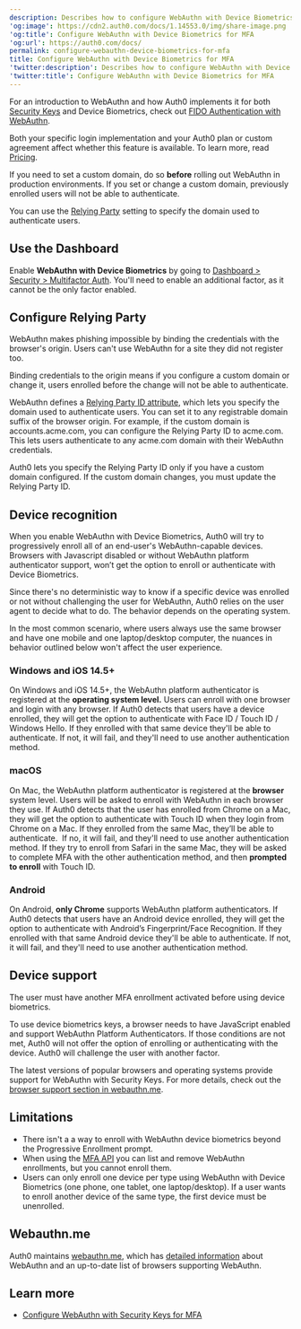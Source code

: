 ```yaml
---
description: Describes how to configure WebAuthn with Device Biometrics
'og:image': https://cdn2.auth0.com/docs/1.14553.0/img/share-image.png
'og:title': Configure WebAuthn with Device Biometrics for MFA
'og:url': https://auth0.com/docs/
permalink: configure-webauthn-device-biometrics-for-mfa
title: Configure WebAuthn with Device Biometrics for MFA
'twitter:description': Describes how to configure WebAuthn with Device Biometrics
'twitter:title': Configure WebAuthn with Device Biometrics for MFA
---
```

For an introduction to WebAuthn and how Auth0 implements it for both [Security Keys](/secure/multi-factor-authentication/fido-authentication-with-webauthn/configure-webauthn-security-keys-for-mfa) and Device Biometrics, check out [FIDO Authentication with WebAuthn](/secure/multi-factor-authentication/fido-authentication-with-webauthn).

<Card title="Availability varies by Auth0 plan">

Both your specific login implementation and your Auth0 plan or custom agreement affect whether this feature is available. To learn more, read [Pricing](https://auth0.com/pricing).

</Card>

<Warning>

If you need to set a custom domain, do so **before** rolling out WebAuthn in production environments. If you set or change a custom domain, previously enrolled users will not be able to authenticate.

You can use the [Relying Party](#configure-relying-party) setting to specify the domain used to authenticate users.

</Warning>

## Use the Dashboard

Enable **WebAuthn with Device Biometrics** by going to [Dashboard > Security > Multifactor Auth](https://manage.auth0.com/#/security/mfa). You'll need to enable an additional factor, as it cannot be the only factor enabled.

## Configure Relying Party

WebAuthn makes phishing impossible by binding the credentials with the browser's origin. Users can't use WebAuthn for a site they did not register too.

Binding credentials to the origin means if you configure a <Tooltip tip="Custom Domain: Third-party domain with a specialized, or vanity, name." cta="View Glossary" href="/glossary?term=custom+domain">custom domain</Tooltip> or change it, users enrolled before the change will not be able to authenticate.

WebAuthn defines a [Relying Party ID attribute](https://www.w3.org/TR/webauthn-2/#relying-party-identifier), which lets you specify the domain used to authenticate users. You can set it to any registrable domain suffix of the browser origin. For example, if the custom domain is accounts.acme.com, you can configure the <Tooltip tip="Relying Party: Entity (such as a service or application) that depends on a third-party identity provider to authenticate a user." cta="View Glossary" href="/glossary?term=Relying+Party">Relying Party</Tooltip> ID to acme.com. This lets users authenticate to any acme.com domain with their WebAuthn credentials.

Auth0 lets you specify the Relying Party ID only if you have a custom domain configured. If the custom domain changes, you must update the Relying Party ID.

## Device recognition

When you enable WebAuthn with Device Biometrics, Auth0 will try to progressively enroll all of an end-user's WebAuthn-capable devices. Browsers with Javascript disabled or without WebAuthn platform authenticator support, won’t get the option to enroll or authenticate with Device Biometrics.

Since there's no deterministic way to know if a specific device was enrolled or not without challenging the user for WebAuthn, Auth0 relies on the user agent to decide what to do. The behavior depends on the operating system.

<Callout icon="file-lines" color="#0EA5E9" iconType="regular">

In the most common scenario, where users always use the same browser and have one mobile and one laptop/desktop computer, the nuances in behavior outlined below won't affect the user experience.

</Callout>

### Windows and iOS 14.5+

On Windows and iOS 14.5+, the WebAuthn platform authenticator is registered at the **operating system level.** Users can enroll with one browser and login with any browser. If Auth0 detects that users have a device enrolled, they will get the option to authenticate with Face ID / Touch ID / Windows Hello. If they enrolled with that same device they'll be able to authenticate. If not, it will fail, and they'll need to use another authentication method.

### macOS

On Mac, the WebAuthn platform authenticator is registered at the **browser** system level. Users will be asked to enroll with WebAuthn in each browser they use. If Auth0 detects that the user has enrolled from Chrome on a Mac, they will get the option to authenticate with Touch ID when they login from Chrome on a Mac. If they enrolled from the same Mac, they’ll be able to authenticate.  If no, it will fail, and they'll need to use another authentication method. If they try to enroll from Safari in the same Mac, they will be asked to complete <Tooltip tip="Multi-factor authentication (MFA): User authentication process that uses a factor in addition to username and password such as a code via SMS." cta="View Glossary" href="/glossary?term=MFA">MFA</Tooltip> with the other authentication method, and then **prompted to enroll** with Touch ID.

### Android

On Android, **only Chrome** supports WebAuthn platform authenticators. If Auth0 detects that users have an Android device enrolled, they will get the option to authenticate with Android’s Fingerprint/Face Recognition. If they enrolled with that same Android device they'll be able to authenticate. If not, it will fail, and they'll need to use another authentication method.

## Device support

The user must have another MFA enrollment activated before using device biometrics.

To use device biometrics keys, a browser needs to have JavaScript enabled and support WebAuthn Platform Authenticators. If those conditions are not met, Auth0 will not offer the option of enrolling or authenticating with the device. Auth0 will challenge the user with another factor.

The latest versions of popular browsers and operating systems provide support for WebAuthn with Security Keys. For more details, check out the [browser support section in webauthn.me](https://webauthn.me/browser-support).

## Limitations

* There isn't a a way to enroll with WebAuthn device biometrics beyond the Progressive Enrollment prompt.
* When using the [MFA API](/secure/multi-factor-authentication/multi-factor-authentication-developer-resources/mfa-api) you can list and remove WebAuthn enrollments, but you cannot enroll them.
* Users can only enroll one device per type using WebAuthn with Device Biometrics (one phone, one tablet, one laptop/desktop). If a user wants to enroll another device of the same type, the first device must be unenrolled.

## Webauthn.me

Auth0 maintains [webauthn.me](https://a0.to/webauthme-auth0-docs), which has [detailed information](https://webauthn.me/introduction) about WebAuthn and an up-to-date list of browsers supporting WebAuthn.

## Learn more

* [Configure WebAuthn with Security Keys for MFA](/secure/multi-factor-authentication/fido-authentication-with-webauthn/configure-webauthn-security-keys-for-mfa)